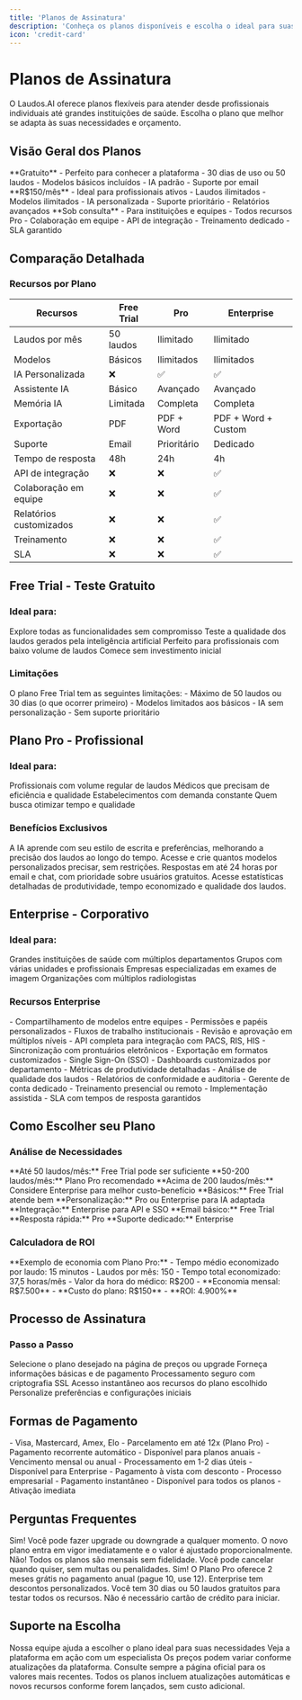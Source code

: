 ```yaml
---
title: 'Planos de Assinatura'
description: 'Conheça os planos disponíveis e escolha o ideal para suas necessidades'
icon: 'credit-card'
---
```


# Planos de Assinatura

O Laudos.AI oferece planos flexíveis para atender desde profissionais individuais até grandes instituições de saúde. Escolha o plano que melhor se adapta às suas necessidades e orçamento.

## Visão Geral dos Planos

<CardGroup cols={3}>
<Card title="Free Trial" icon="star">
**Gratuito** - Perfeito para conhecer a plataforma
- 30 dias de uso ou 50 laudos
- Modelos básicos incluídos
- IA padrão
- Suporte por email
</Card>

<Card title="Pro" icon="crown">
**R$150/mês** - Ideal para profissionais ativos
- Laudos ilimitados
- Modelos ilimitados
- IA personalizada
- Suporte prioritário
- Relatórios avançados
</Card>

<Card title="Enterprise" icon="building">
**Sob consulta** - Para instituições e equipes
- Todos recursos Pro
- Colaboração em equipe
- API de integração
- Treinamento dedicado
- SLA garantido
</Card>
</CardGroup>

## Comparação Detalhada

### Recursos por Plano

| Recursos | Free Trial | Pro | Enterprise |
|----------|------------|-----|------------|
| Laudos por mês | 50 laudos | Ilimitado | Ilimitado |
| Modelos | Básicos | Ilimitados | Ilimitados |
| IA Personalizada | ❌ | ✅ | ✅ |
| Assistente IA | Básico | Avançado | Avançado |
| Memória IA | Limitada | Completa | Completa |
| Exportação | PDF | PDF + Word | PDF + Word + Custom |
| Suporte | Email | Prioritário | Dedicado |
| Tempo de resposta | 48h | 24h | 4h |
| API de integração | ❌ | ❌ | ✅ |
| Colaboração em equipe | ❌ | ❌ | ✅ |
| Relatórios customizados | ❌ | ❌ | ✅ |
| Treinamento | ❌ | ❌ | ✅ |
| SLA | ❌ | ❌ | ✅ |

## Free Trial - Teste Gratuito

### Ideal para:

<CardGroup cols={2}>
<Card title="Conhecer a plataforma" icon="search">
Explore todas as funcionalidades sem compromisso
</Card>

<Card title="Avaliar a IA" icon="brain">
Teste a qualidade dos laudos gerados pela inteligência artificial
</Card>

<Card title="Pequenos volumes" icon="file-text">
Perfeito para profissionais com baixo volume de laudos
</Card>

<Card title="Orçamentos limitados" icon="dollar-sign">
Comece sem investimento inicial
</Card>
</CardGroup>

### Limitações

<Warning>
O plano Free Trial tem as seguintes limitações:
- Máximo de 50 laudos ou 30 dias (o que ocorrer primeiro)
- Modelos limitados aos básicos
- IA sem personalização
- Sem suporte prioritário
</Warning>

## Plano Pro - Profissional

### Ideal para:

<CardGroup cols={2}>
<Card title="Radiologistas ativos" icon="user-md">
Profissionais com volume regular de laudos
</Card>

<Card title="Especialistas" icon="stethoscope">
Médicos que precisam de eficiência e qualidade
</Card>

<Card title="Clínicas e consultórios" icon="clinic-medical">
Estabelecimentos com demanda constante
</Card>

<Card title="Produtividade" icon="trending-up">
Quem busca otimizar tempo e qualidade
</Card>
</CardGroup>

### Benefícios Exclusivos

<AccordionGroup>
<Accordion title="IA Personalizada">
A IA aprende com seu estilo de escrita e preferências, melhorando a precisão dos laudos ao longo do tempo.
</Accordion>

<Accordion title="Modelos Ilimitados">
Acesse e crie quantos modelos personalizados precisar, sem restrições.
</Accordion>

<Accordion title="Suporte Prioritário">
Respostas em até 24 horas por email e chat, com prioridade sobre usuários gratuitos.
</Accordion>

<Accordion title="Relatórios Avançados">
Acesse estatísticas detalhadas de produtividade, tempo economizado e qualidade dos laudos.
</Accordion>
</AccordionGroup>

## Enterprise - Corporativo

### Ideal para:

<CardGroup cols={2}>
<Card title="Hospitais" icon="hospital">
Grandes instituições de saúde com múltiplos departamentos
</Card>

<Card title="Redes de clínicas" icon="network">
Grupos com várias unidades e profissionais
</Card>

<Card title="Centros de diagnóstico" icon="microscope">
Empresas especializadas em exames de imagem
</Card>

<Card title="Equipes grandes" icon="users">
Organizações com múltiplos radiologistas
</Card>
</CardGroup>

### Recursos Enterprise

<Steps>
<Step title="Colaboração em Equipe">
- Compartilhamento de modelos entre equipes
- Permissões e papéis personalizados
- Fluxos de trabalho institucionais
- Revisão e aprovação em múltiplos níveis
</Step>

<Step title="Integração com Sistemas">
- API completa para integração com PACS, RIS, HIS
- Sincronização com prontuários eletrônicos
- Exportação em formatos customizados
- Single Sign-On (SSO)
</Step>

<Step title="Relatórios e Analytics">
- Dashboards customizados por departamento
- Métricas de produtividade detalhadas
- Análise de qualidade dos laudos
- Relatórios de conformidade e auditoria
</Step>

<Step title="Suporte Dedicado">
- Gerente de conta dedicado
- Treinamento presencial ou remoto
- Implementação assistida
- SLA com tempos de resposta garantidos
</Step>
</Steps>

## Como Escolher seu Plano

### Análise de Necessidades

<AccordionGroup>
<Accordion title="Volume de Laudos">
**Até 50 laudos/mês:** Free Trial pode ser suficiente
**50-200 laudos/mês:** Plano Pro recomendado
**Acima de 200 laudos/mês:** Considere Enterprise para melhor custo-benefício
</Accordion>

<Accordion title="Recursos Necessários">
**Básicos:** Free Trial atende bem
**Personalização:** Pro ou Enterprise para IA adaptada
**Integração:** Enterprise para API e SSO
</Accordion>

<Accordion title="Suporte Requerido">
**Email básico:** Free Trial
**Resposta rápida:** Pro
**Suporte dedicado:** Enterprise
</Accordion>
</AccordionGroup>

### Calculadora de ROI

<Info>
**Exemplo de economia com Plano Pro:**
- Tempo médio economizado por laudo: 15 minutos
- Laudos por mês: 150
- Tempo total economizado: 37,5 horas/mês
- Valor da hora do médico: R$200
- **Economia mensal: R$7.500**
- **Custo do plano: R$150**
- **ROI: 4.900%**
</Info>

## Processo de Assinatura

### Passo a Passo

<Steps>
<Step title="Escolha seu plano">
Selecione o plano desejado na página de preços ou upgrade
</Step>

<Step title="Crie sua conta">
Forneça informações básicas e de pagamento
</Step>

<Step title="Confirme o pagamento">
Processamento seguro com criptografia SSL
</Step>

<Step title="Ativação imediata">
Acesso instantâneo aos recursos do plano escolhido
</Step>

<Step title="Configure sua conta">
Personalize preferências e configurações iniciais
</Step>
</Steps>

## Formas de Pagamento

<CardGroup cols={2}>
<Card title="Cartão de Crédito" icon="credit-card">
- Visa, Mastercard, Amex, Elo
- Parcelamento em até 12x (Plano Pro)
- Pagamento recorrente automático
</Card>

<Card title="Boleto Bancário" icon="file-text">
- Disponível para planos anuais
- Vencimento mensal ou anual
- Processamento em 1-2 dias úteis
</Card>

<Card title="Transferência Bancária" icon="building">
- Disponível para Enterprise
- Pagamento à vista com desconto
- Processo empresarial
</Card>

<Card title="PIX" icon="smartphone">
- Pagamento instantâneo
- Disponível para todos os planos
- Ativação imediata
</Card>
</CardGroup>

## Perguntas Frequentes

<AccordionGroup>
<Accordion title="Posso mudar de plano depois?">
Sim! Você pode fazer upgrade ou downgrade a qualquer momento. O novo plano entra em vigor imediatamente e o valor é ajustado proporcionalmente.
</Accordion>

<Accordion title="Há contrato de fidelidade?">
Não! Todos os planos são mensais sem fidelidade. Você pode cancelar quando quiser, sem multas ou penalidades.
</Accordion>

<Accordion title="Existe desconto para pagamento anual?">
Sim! O Plano Pro oferece 2 meses grátis no pagamento anual (pague 10, use 12). Enterprise tem descontos personalizados.
</Accordion>

<Accordion title="Como funciona o trial?">
Você tem 30 dias ou 50 laudos gratuitos para testar todos os recursos. Não é necessário cartão de crédito para iniciar.
</Accordion>
</AccordionGroup>

## Suporte na Escolha

<CardGroup cols={2}>
<Card title="Fale com Vendas" icon="message-circle" href="/contato-vendas">
Nossa equipe ajuda a escolher o plano ideal para suas necessidades
</Card>

<Card title="Agende uma Demo" icon="calendar" href="/agendar-demo">
Veja a plataforma em ação com um especialista
</Card>
</CardGroup>

<Warning>
Os preços podem variar conforme atualizações da plataforma. Consulte sempre a página oficial para os valores mais recentes.
</Warning>

<Check>
Todos os planos incluem atualizações automáticas e novos recursos conforme forem lançados, sem custo adicional.
</Check>